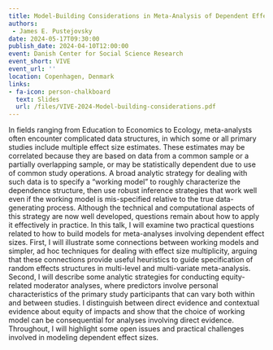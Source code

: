 ```yaml
---
title: Model-Building Considerations in Meta-Analysis of Dependent Effect Sizes
authors: 
 - James E. Pustejovsky
date: 2024-05-17T09:30:00
publish_date: 2024-04-10T12:00:00
event: Danish Center for Social Science Research
event_short: VIVE
event_url: ''
location: Copenhagen, Denmark
links:
- fa-icon: person-chalkboard
  text: Slides
  url: /files/VIVE-2024-Model-building-considerations.pdf
---
```


In fields ranging from Education to Economics to Ecology, meta-analysts often encounter complicated data structures, in which some or all primary studies include multiple effect size estimates. These estimates may be correlated because they are based on data from a common sample or a partially overlapping sample, or may be statistically dependent due to use of common study operations. A broad analytic strategy for dealing with such data is to specify a "working model" to roughly characterize the dependence structure, then use robust inference strategies that work well even if the working model is mis-specified relative to the true data-generating process. Although the technical and computational aspects of this strategy are now well developed, questions remain about how to apply it effectively in practice. In this talk, I will examine two practical questions related to how to build models for meta-analyses involving dependent effect sizes. First, I will illustrate some connections between working models and simpler, ad hoc techniques for dealing with effect size multiplicity, arguing that these connections provide useful heuristics to guide specification of random effects structures in multi-level and multi-variate meta-analysis. Second, I will describe some analytic strategies for conducting equity-related moderator analyses, where predictors involve personal characteristics of the primary study participants that can vary both within and between studies. I distinguish between direct evidence and contextual evidence about equity of impacts and show that the choice of working model can be consequential for analyses involving direct evidence. Throughout, I will highlight some open issues and practical challenges involved in modeling dependent effect sizes.

